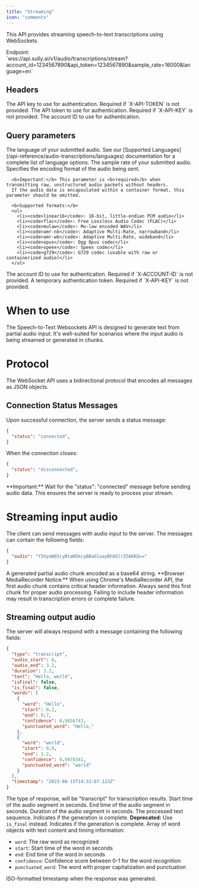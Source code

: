 ```yaml
---
title: "Streaming"
icon: "comments"
---
```


This API provides streaming speech-to-text transcriptions using WebSockets.

<Note>
Endpoint:<br/>`wss://api.sully.ai/v1/audio/transcriptions/stream?account_id=1234567890&api_token=1234567890&sample_rate=16000&language=en`
</Note>

## Headers

<ParamField query="X-API-KEY" type="string">
    The API key to use for authentication. Required if `X-API-TOKEN` is not provided.
</ParamField>

<ParamField query="X-API-TOKEN" type="string">
    The API token to use for authentication. Required if `X-API-KEY` is not provided.
</ParamField>

<ParamField query="X-ACCOUNT-ID" type="string">
    The account ID to use for authentication.
</ParamField>

## Query parameters

<ParamField query="language" type="string" default="en">
    The language of your submitted audio. See our [Supported Languages](/api-reference/audio-transcriptions/languages) documentation for a complete list of language options.
</ParamField>

<ParamField query="sample_rate" type="string">
    The sample rate of your submitted audio.
</ParamField>

<ParamField query="encoding" type="string">
      Specifies the encoding format of the audio being sent.
      
      <b>Important:</b> This parameter is <b>required</b> when transmitting raw, unstructured audio packets without headers. 
      If the audio data is encapsulated within a container format, this parameter should be omitted.

      <b>Supported formats:</b>
      <ul>
        <li><code>linear16</code>: 16-bit, little-endian PCM audio</li>
        <li><code>flac</code>: Free Lossless Audio Codec (FLAC)</li>
        <li><code>mulaw</code>: Mu-law encoded WAV</li>
        <li><code>amr-nb</code>: Adaptive Multi-Rate, narrowband</li>
        <li><code>amr-wb</code>: Adaptive Multi-Rate, wideband</li>
        <li><code>opus</code>: Ogg Opus codec</li>
        <li><code>speex</code>: Speex codec</li>
        <li><code>g729</code>: G729 codec (usable with raw or containerized audio)</li>
      </ul>
</ParamField>

<ParamField query="account_id" type="string">
    The account ID to use for authentication. Required if `X-ACCOUNT-ID` is not provided.
</ParamField>

<ParamField query="api_token" type="string">
    A temporary authentication token. Required if `X-API-KEY` is not provided.
</ParamField>

# When to use

The Speech-to-Text Websockets API is designed to generate text from partial audio input. It's well-suited for scenarios where the input audio is being streamed or generated in chunks.

# Protocol

The WebSocket API uses a bidirectional protocol that encodes all messages as JSON objects.

## Connection Status Messages

Upon successful connection, the server sends a status message:

```json
{
  "status": "connected",
}
```

When the connection closes:

```json
{
  "status": "disconnected",
}
```

<Note>
  **Important:** Wait for the "status": "connected" message before sending audio data. This ensures the server is ready to process your stream.
</Note>

# Streaming input audio

The client can send messages with audio input to the server. The messages can contain the following fields:
```json
{
  "audio": "Y3VyaW91cyBtaW5kcyB0aGluayBhbGlrZSA6KQ=="
}
```

<ParamField body="audio" type="string" required>
    A generated partial audio chunk encoded as a base64 string.
</ParamField>

<Note>
  **Browser MediaRecorder Notice:** When using Chrome's MediaRecorder API, the first audio chunk contains critical header information. Always send this first chunk for proper audio processing. Failing to include header information may result in transcription errors or complete failure.
</Note>

## Streaming output audio

The server will always respond with a message containing the following fields:

```json Response message
{
  "type": "transcript",
  "audio_start": 0,
  "audio_end": 3.2,
  "duration": 3.2,
  "text": "Hello, world",
  "isFinal": false, 
  "is_final": false,
  "words": [
    {
      "word": "Hello",
      "start": 0.2,
      "end": 0.7,
      "confidence": 0.9856743,
      "punctuated_word": "Hello,"
    },
    {
      "word": "world",
      "start": 0.9,
      "end": 1.2,
      "confidence": 0.9978341,
      "punctuated_word": "world"
    }
  ],
  "timestamp": "2023-08-15T14:32:07.123Z"
}
```

<ResponseField name="type" type="string">
  The type of response, will be "transcript" for transcription results.
</ResponseField>

<ResponseField name="audio_start" type="number">
  Start time of the audio segment in seconds.
</ResponseField>

<ResponseField name="audio_end" type="number">
  End time of the audio segment in seconds.
</ResponseField>

<ResponseField name="duration" type="number">
  Duration of the audio segment in seconds.
</ResponseField>

<ResponseField name="text" type="string">
  The processed text sequence.
</ResponseField>

<ResponseField name="isFinal" type="boolean" deprecated>
  Indicates if the generation is complete. <b>Deprecated:</b> Use <code>is_final</code> instead.
</ResponseField>

<ResponseField name="is_final" type="boolean">
  Indicates if the generation is complete.
</ResponseField>

<ResponseField name="words" type="array">
  Array of word objects with text content and timing information:
  <ul>
    <li><code>word</code>: The raw word as recognized</li>
    <li><code>start</code>: Start time of the word in seconds</li>
    <li><code>end</code>: End time of the word in seconds</li>
    <li><code>confidence</code>: Confidence score between 0-1 for the word recognition</li>
    <li><code>punctuated_word</code>: The word with proper capitalization and punctuation</li>
  </ul>
</ResponseField>

<ResponseField name="timestamp" type="string">
  ISO-formatted timestamp when the response was generated.
</ResponseField>
